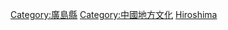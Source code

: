 {{日本行政區劃分類導航|文化}}
{{Commonscat|Culture of Hiroshima prefecture}}

[[Category:廣島縣|Category:廣島縣]]
[[Category:中國地方文化|Category:中國地方文化]]
[[Category:日本各都道府縣文化|Hiroshima]]
